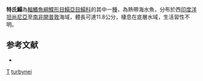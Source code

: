 {{Speciesbox
| taxon = Solea turbynei 
| binomial_authority = [[Gilchrist|Gilchrist]], 1904
| status = NE
| status_system = IUCN3.1
| synonyms = *''Solea simonensis'', <small>von Bonde, 1922</small>
}}

'''特氏鰨'''為[[輻鰭魚綱|輻鰭魚綱]][[鰈形目|鰈形目]][[鰨亞目|鰨亞目]][[鰨科|鰨科]]的其中一[[種|種]]，為熱帶海水魚，分布於西[[印度洋|印度洋]][[坦尚尼亞|坦尚尼亞]]至[[南非|南非]][[開普敦|開普敦]]海域，體長可達11.8公分，棲息在底層水域，生活習性不明。

==参考文献==
*{{FishBase_species|genus=Solea|species=turbynei|year=2014|month=4}}

{{魚類小作品}}
{{Taxonbar}}
[[Category:1922年描述的鱼类|T]]
[[Category:鰨屬|turbynei]]